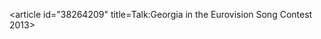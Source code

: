 <article id="38264209" title=Talk:Georgia in the Eurovision Song Contest 2013>
	<talkpage id="38264209" title="Talk:Georgia in the Eurovision Song Contest 2013">
{{Talk header}}
{{WikiProject banner shell|
{{WikiProject Eurovision|class=start|importance=Mid}}
{{WikiProject Georgia (country)|class=start|importance=Low}}
{{WikiProject Songs|class=start}}
}}
	</talkpage>
</article>